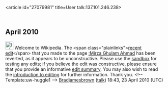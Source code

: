 <article id="27079981" title=User talk:137.101.246.238>
	<talkpage id="27079981" title="User talk:137.101.246.238">

== April 2010 ==

[[Image:Information.png|25px]] Welcome to Wikipedia. The &lt;span class=&quot;plainlinks&quot;&gt;[http://en.wikipedia.org/wiki/Mirza_Ghulam_Ahmad?diff=357871505 recent edit]&lt;/span&gt; that you made to the page [[:Mirza Ghulam Ahmad]] has been reverted, as it appears to be unconstructive. Please use the [[Wikipedia:Sandbox|sandbox]] for testing any edits; if you believe the edit was constructive, please ensure that you provide an informative [[Help:Edit summary|edit summary]]. You may also wish to read the [[Wikipedia:Introduction|introduction to editing]] for further information. Thank you. &lt;!-- Template:uw-huggle1 --&gt; [[User:Bradjamesbrown|Bradjamesbrown]] ([[User talk:Bradjamesbrown|talk]]) 18:43, 23 April 2010 (UTC)
	</talkpage>
</article>